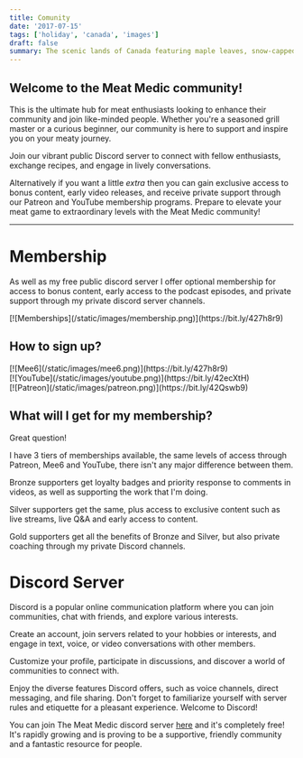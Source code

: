```yaml
---
title: Comunity
date: '2017-07-15'
tags: ['holiday', 'canada', 'images']
draft: false
summary: The scenic lands of Canada featuring maple leaves, snow-capped mountains, turquoise lakes and Toronto. Take in the sights in this photo gallery exhibition and see how easy it is to replicate with some MDX magic and tailwind classes.
---
```


## Welcome to the Meat Medic community!

This is the ultimate hub for meat enthusiasts looking to enhance their community and join like-minded people. Whether you're a seasoned grill master or a curious beginner, our community is here to support and inspire you on your meaty journey.

Join our vibrant public Discord server to connect with fellow enthusiasts, exchange recipes, and engage in lively conversations.

Alternatively if you want a little _extra_ then you can gain exclusive access to bonus content, early video releases, and receive private support through our Patreon and YouTube membership programs. Prepare to elevate your meat game to extraordinary levels with the Meat Medic community!

---

# Membership

As well as my free public discord server I offer optional membership for access to bonus content, early access to the podcast episodes, and private support through my private discord server channels.

<div className="place-items-center px-5 rounded-t-lg">
  <div className="my-1 px-2 xl:my-1 xl:px-2 rounded-t-lg">
    [![Memberships](/static/images/membership.png)](https://bit.ly/427h8r9)
  </div>
</div>

## How to sign up?

<div className="place-items-center px-5 bg-white grid grid-cols-3 xl:items-start flex flex-wrap overflow-hidden border-2 border-grey-500">
  <div className="my-1 px-2 w-full overflow-hidden xl:my-1 xl:px-2 xl:w-1/2">
    [![Mee6](/static/images/mee6.png)](https://bit.ly/427h8r9)
  </div>
  <div className="my-1 px-2 w-full overflow-hidden xl:my-1 xl:px-2 xl:w-1/2">
    [![YouTube](/static/images/youtube.png)](https://bit.ly/42ecXtH)
  </div>
  <div className="my-1 px-2 w-full overflow-hidden xl:my-1 xl:px-2 xl:w-1/2">
    [![Patreon](/static/images/patreon.png)](https://bit.ly/42Qswb9)
  </div>
</div>

## What will I get for my membership?

Great question!

I have 3 tiers of memberships available, the same levels of access through Patreon, Mee6 and YouTube, there isn't any major difference between them.

Bronze supporters get loyalty badges and priority response to comments in videos, as well as supporting the work that I'm doing.

Silver supporters get the same, plus access to exclusive content such as live streams, live Q&A and early access to content.

Gold supporters get all the benefits of Bronze and Silver, but also private coaching through my private Discord channels.

# Discord Server

Discord is a popular online communication platform where you can join communities, chat with friends, and explore various interests.

Create an account, join servers related to your hobbies or interests, and engage in text, voice, or video conversations with other members.

Customize your profile, participate in discussions, and discover a world of communities to connect with.

Enjoy the diverse features Discord offers, such as voice channels, direct messaging, and file sharing. Don't forget to familiarize yourself with server rules and etiquette for a pleasant experience. Welcome to Discord!

You can join The Meat Medic discord server [here](https://bit.ly/3VX0Pv7) and it's completely free! It's rapidly growing and is proving to be a supportive, friendly community and a fantastic resource for people.
